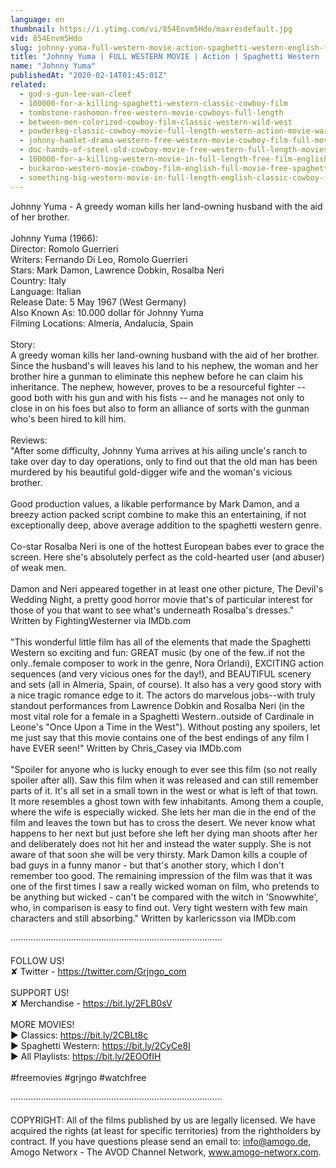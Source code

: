 ```yaml
---
language: en
thumbnail: https://i.ytimg.com/vi/854Envm5Hdo/maxresdefault.jpg
vid: 854Envm5Hdo
slug: johnny-yuma-full-western-movie-action-spaghetti-western-english-full-movie
title: "Johnny Yuma | FULL WESTERN MOVIE | Action | Spaghetti Western | English | Full Movie"
name: "Johnny Yuma"
publishedAt: "2020-02-14T01:45:01Z"
related:
  - god-s-gun-lee-van-cleef
  - 100000-for-a-killing-spaghetti-western-classic-cowboy-film
  - tombstone-rashomon-free-western-movie-cowboys-full-length
  - between-men-colorized-cowboy-film-classic-western-wild-west
  - powderkeg-classic-cowboy-movie-full-length-western-action-movie-war-english
  - johnny-hamlet-drama-western-free-western-movie-cowboy-film-full-movies
  - doc-hands-of-steel-old-cowboy-movie-free-western-full-length-movies-free-youtube-movie
  - 100000-for-a-killing-western-movie-in-full-length-free-film-english-full-movies-youtube
  - buckaroo-western-movie-cowboy-film-english-full-movie-free-spaghetti-western
  - something-big-western-movie-in-full-length-english-classic-cowboy-film-free-full-westerns
---
```


Johnny Yuma - A greedy woman kills her land-owning husband with the aid of her brother.<br />
<br />
Johnny Yuma (1966):<br />
Director: Romolo Guerrieri<br />
Writers: Fernando Di Leo, Romolo Guerrieri <br />
Stars: Mark Damon, Lawrence Dobkin, Rosalba Neri <br />
Country: Italy<br />
Language: Italian<br />
Release Date: 5 May 1967 (West Germany) <br />
Also Known As: 10.000 dollar för Johnny Yuma <br />
Filming Locations: Almería, Andalucía, Spain <br />
<br />
Story:<br />
A greedy woman kills her land-owning husband with the aid of her brother. Since the husband's will leaves his land to his nephew, the woman and her brother hire a gunman to eliminate this nephew before he can claim his inheritance. The nephew, however, proves to be a resourceful fighter -- good both with his gun and with his fists -- and he manages not only to close in on his foes but also to form an alliance of sorts with the gunman who's been hired to kill him.<br />
<br />
Reviews:<br />
"After some difficulty, Johnny Yuma arrives at his ailing uncle's ranch to take over day to day operations, only to find out that the old man has been murdered by his beautiful gold-digger wife and the woman's vicious brother.<br />
<br />
Good production values, a likable performance by Mark Damon, and a breezy action packed script combine to make this an entertaining, if not exceptionally deep, above average addition to the spaghetti western genre.<br />
<br />
Co-star Rosalba Neri is one of the hottest European babes ever to grace the screen. Here she's absolutely perfect as the cold-hearted user (and abuser) of weak men.<br />
<br />
Damon and Neri appeared together in at least one other picture, The Devil's Wedding Night, a pretty good horror movie that's of particular interest for those of you that want to see what's underneath Rosalba's dresses." Written by FightingWesterner via IMDb.com<br />
<br />
"This wonderful little film has all of the elements that made the Spaghetti Western so exciting and fun: GREAT music (by one of the few..if not the only..female composer to work in the genre, Nora Orlandi), EXCITING action sequences (and very vicious ones for the day!), and BEAUTIFUL scenery and sets (all in Almeria, Spain, of course). It also has a very good story with a nice tragic romance edge to it. The actors do marvelous jobs--with truly standout performances from Lawrence Dobkin and Rosalba Neri (in the most vital role for a female in a Spaghetti Western..outside of Cardinale in Leone's "Once Upon a Time in the West"). Without posting any spoilers, let me just say that this movie contains one of the best endings of any film I have EVER seen!" Written by Chris_Casey via IMDb.com<br />
<br />
"Spoiler for anyone who is lucky enough to ever see this film (so not really spoiler after all). Saw this film when it was released and can still remember parts of it. It's all set in a small town in the west or what is left of that town. It more resembles a ghost town with few inhabitants. Among them a couple, where the wife is especially wicked. She lets her man die in the end of the film and leaves the town but has to cross the desert. We never know what happens to her next but just before she left her dying man shoots after her and deliberately does not hit her and instead the water supply. She is not aware of that soon she will be very thirsty. Mark Damon kills a couple of bad guys in a funny manor - but that's another story, which I don't remember too good. The remaining impression of the film was that it was one of the first times I saw a really wicked woman on film, who pretends to be anything but wicked - can't be compared with the witch in 'Snowwhite', who, in comparison is easy to find out. Very tight western with few main characters and still absorbing." Written by karlericsson via IMDb.com<br />
<br />
····················································································<br />
<br />
FOLLOW US!<br />
✘ Twitter - https://twitter.com/Grjngo_com<br />
<br />
SUPPORT US!<br />
✘ Merchandise - https://bit.ly/2FLB0sV<br />
<br />
MORE MOVIES! <br />
► Classics: https://bit.ly/2CBLt8c <br />
► Spaghetti Western: https://bit.ly/2CyCe8I <br />
► All Playlists: https://bit.ly/2EOOfIH <br />
<br />
#freemovies #grjngo #watchfree<br />
<br />
····················································································<br />
<br />
COPYRIGHT: All of the films published by us are legally licensed. We have acquired the rights (at least for specific territories) from the rightholders by contract. If you have questions please send an email to: info@amogo.de, Amogo Networx - The AVOD Channel Network, www.amogo-networx.com.